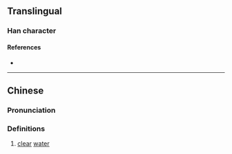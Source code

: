 {{character info}}
==Translingual==

===Han character===
{{Han char|rn=85|rad=水|as=18|sn=21|four=34111|canj=ETST|ids=⿰氵藍}}

====References====
* {{Han ref|kx=0662.200|dkj=18744|dj=1071.210|hdz=31791.120|uh=7046|ud=28742|bh=F5D9|bd=62937}}

----

==Chinese==
{{zh-forms}}

===Pronunciation===
{{zh-pron
|m=lán
|c=laam4
|mc=
|oc=
|cat=n
}}

===Definitions===
{{zh-hanzi}}

# [[clear]] [[water]]
#: {{zh-syn|清水}}

{{zh-cat|Water}}